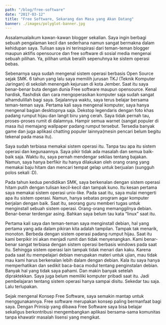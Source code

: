 ```yaml
---
path: "/blog/free-software"
date: "2017-03-12"
title: "Free Software, Sekarang dan Masa yang Akan Datang"
banner: ./images/polyglot-banner.jpg
---
```


Assalamualaikum kawan-kawan blogger sekalian. Saya ingin berbagi sebuah pengalaman kecil dan sederhana namun sangat bermakna dalam kehidupan saya. Tulisan saya ini terinspirasi dari teman-teman blogger maupun aktifis opensource dan free software di sosial media mengenai sebuah pilihan. Ya, pilihan untuk beralih sepenuhnya ke sistem operasi bebas.



Sebenarnya saya sudah mengenal sistem operasi berbasis Open Source sejak SMK. 6 tahun yang lalu saya memilih jurusan TKJ (Teknik Komputer Jaringan) di sekolah menengah kejuruan di kota Jember. Saat itu saya benar-benar buta dengan dunia Free software maupun opensource. Kenal hardisk, flashdisk dan cara mengoperasikan komputer saja sudah sangat alhamdulillah bagi saya. Sejalannya waktu, saya terus belajar bersama teman-teman saya. Pertama kali saya mengenal komputer, saya hanya mengenal bagian desktopnya saja. Dekstop legendaris dengan foto khas padang rumput hijau dan langit biru yang cerah. Saya tidak pernah tau, proses-proses rumit di dalamnya. Hampir semua warnet (sangat populer di masa itu) memajang wallpaper padang rumput tersebut. Tersedia banyak game dan juga aplikasi chatting populer lainnya(mesin pencari belum begitu tekenal pada masa itu).



Saya sudah terbiasa memakai sistem operasi itu. Tanpa tau apa itu sistem operasi dan kegunaannya. Saya pikir tidak ada masalah dan semua baik-baik saja. Waktu itu, saya pernah mendengar seklias tentang bajakan. Namun, saya hanya berfikir itu hanya dilakukan oleh orang orang yang memakai baju hitam dan mencari tempat gelap untuk berjualan (sungguh polos sekali :D).



Pada tahun kedua pendidikan SMK, saya berkenalan dengan sistem operasi hitam putih dengan tulisan kecil-kecil dan tampak kuno. Itu kesan pertama saya memakai sistem operasi unix-like. Pada saat itu, saya mulai mengerti apa itu sistem operasi. Namun, hanya sebatas program agar komputer berjalan dengan baik. Saat itu, seorang guru memberi tugas untuk menginstall sebuah sistem operasi. Orang-orang memanggilnya debian. Benar-benar terdengar asing. Bahkan saya belum tau kata “linux” saat itu.



Pertama kali saya dan teman-teman saya menginstall debian, hal yang pertama yang ada dalam pikiran kita adalah tampilan. Tampak tak menarik, monoton. Berbeda dengan sistem operasi padang rumput hijau. Saat itu kami berpikir ini akan menjadi rumit dan tidak menyenangkan. Kami benar-benar sangat terbiasa dengan sistem operasi berbasis windows pada saat itu. Sehingga sistem operasi lain tampak tidak menari dan kaku. Karena pada saat itu mempelajari debian merupakan materi untuk ujian, mau tidak mau kami harus berkenalan lebih dalam dengan debian. Kala itu saya hanya memperhatikan dan sedikit baca-baca modul tentang penginstalan debian. Banyak hal yang tidak saya pahami. Dan makin banyak setelah dipraktekkan. Saya juga belum memiliki komputer pribadi saat itu. Jadi pembelajaran tentang sistem operasi hanya sampai disitu. Sekedar tau saja. Lalu terlupakan.



Sejak mengenal Konsep Free Software, saya semakin mantap untuk menggunakannya. Free software merupakan konsep paling bermanfaat bagi saya. Dengan Prinisip yang dibawa Free Software saya bisa belajar sekaligus berkontribusi mengembangkan aplikasi bersama-sama komunitas tanpa khawatir masalah lisensi yang mengikat.